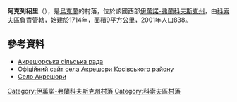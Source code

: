 {{coord|48|22|50|N|24|50|59|E|scale:30000|display=title}}

'''阿克列紹里'''（{{lang-uk|Акрешори}}），是[[烏克蘭|烏克蘭]]的村落，位於該國西部[[伊萬諾-弗蘭科夫斯克州|伊萬諾-弗蘭科夫斯克州]]，由[[科索夫區|科索夫區]]負責管轄，始建於1714年，面積9平方公里，2001年人口838。

==參考資料==
* [https://web.archive.org/web/20150803203449/http://akreshory.kosiv.net/ Акрешорська сільська рада]
* [https://web.archive.org/web/20150803203449/http://akreshory.kosiv.net/ Офіційний сайт села Акрешори Косівського району]
* [http://kosiv.org.ua/index.cfm/do/villages.akreshory Село Акрешори] {{Wayback|url=http://kosiv.org.ua/index.cfm/do/villages.akreshory |date=20160306075102 }}

{{DEFAULTSORT:Акрешори}}
[[Category:伊萬諾-弗蘭科夫斯克州村落|Category:伊萬諾-弗蘭科夫斯克州村落]]
[[Category:科索夫區村落|Category:科索夫區村落]]


{{IvanoFrankivsk-geo-stub}}